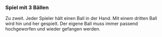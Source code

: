 ### Spiel mit 3 Bällen

Zu zweit. Jeder Spieler hält einen Ball in der Hand. Mit einem dritten Ball wird hin und her gespielt. Der eigene Ball muss immer passend hochgeworfen und wieder gefangen werden.